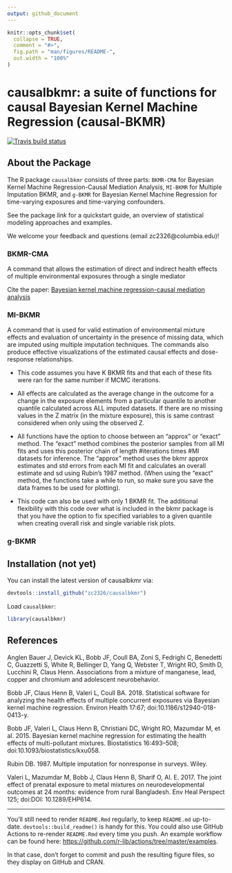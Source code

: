 ```yaml
---
output: github_document
---
```


<!-- README.md is generated from README.Rmd. Please edit that file -->

```r
knitr::opts_chunk$set(
  collapse = TRUE,
  comment = "#>",
  fig.path = "man/figures/README-",
  out.width = "100%"
)
```

# causalbkmr:  a suite of functions for causal Bayesian Kernel Machine Regression (causal-BKMR)

<!-- badges: start -->
[![Travis build status](https://travis-ci.com/zc2326/causalbkmr.svg?branch=master)](https://travis-ci.com/zc2326/causalbkmr)
<!-- badges: end -->
 

## About the Package 

The R package `causalbkmr` consists of three parts: `BKMR-CMA` for Bayesian Kernel Machine Regression-Causal Mediation Analysis, `MI-BKMR` for Multiple Imputation BKMR, and `g-BKMR` for Bayesian Kernel Machine Regression for time-varying exposures and time-varying confounders. 

See the package *link* for a quickstart guide, an overview of statistical modeling approaches and examples.

We welcome your feedback and questions (email zc2326@columbia.edu)!


### BKMR-CMA

A command that allows the estimation of direct and indirect health effects of multiple environmental exposures through a single mediator

Cite the paper: [Bayesian kernel machine regression-causal mediation analysis](https://onlinelibrary.wiley.com/doi/full/10.1002/sim.9255?casa_token=lf0hlEtqtjgAAAAA%3AyPLEllmuJGIeEN9ZMIr7kT33RjXQmjiLbUq4JjqfI5dxlSvkdeVjzkEiOqG9Rbh70Frxe3ONzA2aql8)



 
### MI-BKMR

A command that is used for valid estimation of environmental mixture effects and evaluation of uncertainty in the presence of missing data, which are imputed using multiple imputation techniques. The commands also produce effective visualizations of the estimated causal effects and dose-response relationships. 

+ This code assumes you have K BKMR fits and that each of these fits were ran for the same number if MCMC iterations.

+ All effects are calculated as the average change in the outcome for a change in the exposure elements from a particular quantile to another quantile calculated across ALL imputed datasets. If there are no missing values in the Z matrix (in the mixture exposure), this is same contrast considered when only using the observed Z.  
+ All functions have the option to choose between an "approx" or "exact" method. The "exact" method combines the posterior samples from all MI fits and uses this posterior chain of length #iterations times #MI datasets for inference. The "approx" method uses the bkmr approx estimates and std errors from each MI fit and calculates an overall estimate and sd using Rubin's 1987 method. (When using the "exact" method, the functions take a while to run, so make sure you save the data frames to be used for plotting).

+ This code can also be used with only 1 BKMR fit. The additional flexibility with this code over what is included in the bkmr package is that you have the option to fix specified variables to a given quantile when creating overall risk and single variable risk plots. 
 
### g-BKMR

## Installation (not yet)

You can install the latest version of causalbkmr via: 

``` r
devtools::install_github("zc2326/causalbkmr")
```

Load `causalbkmr`:

```r
library(causalbkmr) 
```


## References 

Anglen Bauer J, Devick KL, Bobb JF, Coull BA, Zoni S, Fedrighi C, Benedetti C, Guazzetti S, White R, Bellinger D, Yang Q, Webster T, Wright RO, Smith D, Lucchini R, Claus Henn. Associations from a mixture of manganese, lead, copper and chromium and adolescent neurobehavior. 

Bobb JF, Claus Henn B, Valeri L, Coull BA. 2018. Statistical software for analyzing the health effects of multiple concurrent exposures via Bayesian kernel machine regression. Environ Health 17:67; doi:10.1186/s12940-018-0413-y.

Bobb JF, Valeri L, Claus Henn B, Christiani DC, Wright RO, Mazumdar M, et al. 2015. Bayesian kernel machine regression for estimating the health effects of multi-pollutant mixtures. Biostatistics 16:493–508; doi:10.1093/biostatistics/kxu058.

Rubin DB. 1987. Multiple imputation for nonresponse in surveys. Wiley.

Valeri L, Mazumdar M, Bobb J, Claus Henn B, Sharif O, Al. E. 2017. The joint effect of prenatal exposure to metal mixtures on neurodevelopmental outcomes at 24 months: evidence from rural Bangladesh. Env Heal Perspect 125; doi:DOI: 10.1289/EHP614.

---------------
 
You'll still need to render `README.Rmd` regularly, to keep `README.md` up-to-date. `devtools::build_readme()` is handy for this. You could also use GitHub Actions to re-render `README.Rmd` every time you push. An example workflow can be found here: <https://github.com/r-lib/actions/tree/master/examples>.
 

In that case, don't forget to commit and push the resulting figure files, so they display on GitHub and CRAN.
